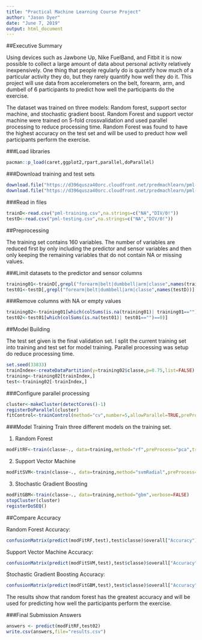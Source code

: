 ---
title: "Practical Machine Learning Course Project"
author: "Jason Dyer"
date: "June 7, 2019"
output: html_document
---

##Executive Summary

Using devices such as Jawbone Up, Nike FuelBand, and Fitbit it is now possible to collect a large amount of data about personal activity relatively inexpensively.  One thing that people regularly do is quantify how much of a particular activity they do, but they rarely quantify how well they do it. This project will use data from accelerometers on the belt, forearm, arm, and dumbell of 6 participants to predict how well the participants do the exercise.  

The dataset was trained on three models: Random forest, support sector machine, and  stochastic gradient boost. Random Forest and support vector machine were trained on 5-fold crossvalidation and used parallel processing to reduce processing time.  Random Forest was found to have the highest accuracy on the test set and will be used to preduct how well participants perform the exercise.

###Load libraries
```{r, echo=TRUE,message=FALSE, cache=TRUE}
pacman::p_load(caret,ggplot2,rpart,parallel,doParallel)
```

###Download training and test sets
```{r echo=TRUE, warning=FALSE, results="hide", message=FALSE,cache=TRUE}
download.file("https://d396qusza40orc.cloudfront.net/predmachlearn/pml-training.csv", "pml-training.csv")
download.file("https://d396qusza40orc.cloudfront.net/predmachlearn/pml-testing.csv", "pml-testing.csv")
```

###Read in files
```{r echo=TRUE, warning=FALSE, results="hide", message=FALSE,cache=TRUE}
trainD<-read.csv("pml-training.csv",na.strings=c("NA","DIV/0!"))
testD<-read.csv("pml-testing.csv",na.strings=c("NA","DIV/0!"))
```

##Preprocessing

The training set contains 160 variables. The number of variables are reduced first by only including the predictor and sensor variables and then only keeping the remaining variables that do not contain NA or missing values. 

###Limit datasets to the predictor and sensor columns
```{r echo=TRUE, warning=FALSE, results="hide", message=FALSE, cache=TRUE}
training01<-trainD[,grepl("forearm|belt|dumbbell|arm|classe",names(trainD))]
test01<-testD[,grepl("forearm|belt|dumbbell|arm|classe",names(testD))]
```

###Remove columns with NA or empty values
```{r echo=TRUE, warning=FALSE, results="hide", message=FALSE, cache=TRUE}
training02<-training01[which(colSums(is.na(training01)| training01=="")==0)]
test02<-test01[which(colSums(is.na(test01)| test01=="")==0)]
```

##Model Building
 
The test set given is the final validation set.  I split the current training set into training and test set for model training.  Parallel processing was setup do reduce processing time.
```{r echo=TRUE, warning=FALSE, message=FALSE}
set.seed(33833)
trainIndex<-createDataPartition(y=training02$classe,p=0.75,list=FALSE)
training<-training02[trainIndex,]
test<-training02[-trainIndex,]
```

###Configure parallel processing
```{r echo=TRUE, warning=FALSE, results="hide", message=FALSE} 
cluster<-makeCluster(detectCores()-1)
registerDoParallel(cluster)
fitControl<-trainControl(method="cv",number=5,allowParallel=TRUE,preProcOptions = list(thresh = 0.95))
```

###Model Training
Train three different models on the training set.

1) Random Forest
```{r echo=TRUE, warning=FALSE, results="hide", message=FALSE,cache=TRUE} 
modFitRF<-train(classe~., data=training,method="rf",preProcess="pca",trainControl=fitControl)
```
2) Support Vector Machine
```{r echo=TRUE, warning=FALSE, results="hide", message=FALSE,cache=TRUE} 
modFitSVM<-train(classe~., data=training,method="svmRadial",preProcess="pca",trainControl=fitControl)
```
3) Stochastic Gradient Boosting
```{r echo=TRUE, warning=FALSE, results="hide", message=FALSE,cache=TRUE} 
modFitGBM<-train(classe~., data=training,method="gbm",verbose=FALSE)
stopCluster(cluster)
registerDoSEQ()
```

##Compare Accuracy

Random Forest Accuracy:
```{r echo=TRUE, warning=FALSE, message=FALSE}
confusionMatrix(predict(modFitRF,test),test$classe)$overall["Accuracy"]
```
Support Vector Machine Accuracy:
```{r echo=TRUE, warning=FALSE, message=FALSE}
confusionMatrix(predict(modFitSVM,test),test$classe)$overall["Accuracy"]
```
Stochastic Gradient Boosting Accuracy:
```{r echo=TRUE, warning=FALSE, message=FALSE}
confusionMatrix(predict(modFitGBM,test),test$classe)$overall["Accuracy"]
```

The results show that random forest has the greatest accuracy and will be used for predicting how well the participants perform the exercise.

###Final Submission Answers
```{r echo=TRUE, warning=FALSE, message=FALSE, results="hide"}
answers <- predict(modFitRF,test02)
write.csv(answers,file="results.csv")
```